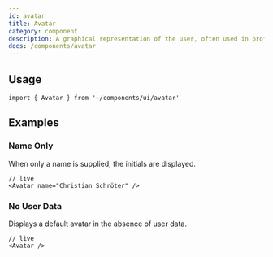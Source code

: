 ```yaml
---
id: avatar
title: Avatar
category: component
description: A graphical representation of the user, often used in profile sections.
docs: /components/avatar
---
```


<ComponentPlayground />

## Usage

```tsx
import { Avatar } from '~/components/ui/avatar'
```

## Examples

### Name Only

When only a name is supplied, the initials are displayed.

```tsx
// live
<Avatar name="Christian Schröter" />
```

### No User Data

Displays a default avatar in the absence of user data.

```tsx
// live
<Avatar />
```




